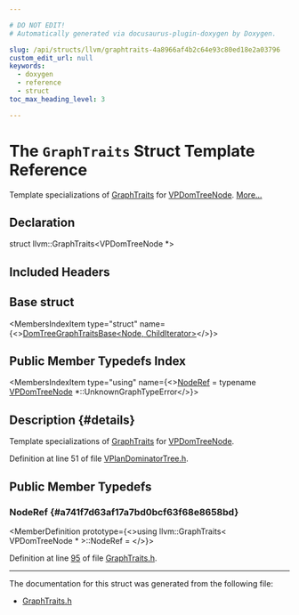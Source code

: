 ```yaml
---

# DO NOT EDIT!
# Automatically generated via docusaurus-plugin-doxygen by Doxygen.

slug: /api/structs/llvm/graphtraits-4a8966af4b2c64e93c80ed18e2a03796
custom_edit_url: null
keywords:
  - doxygen
  - reference
  - struct
toc_max_heading_level: 3

---
```





# The `GraphTraits` Struct Template Reference

<DoxygenPage pluginConfig={pluginConfig}>

Template specializations of <a href="/docs/api/structs/llvm/graphtraits">GraphTraits</a> for <a href="/docs/api/namespaces/llvm/#a7c616333a6d182b246652e84d44e1516">VPDomTreeNode</a>. <a href="#details">More...</a>

## Declaration

<CodeBlock>struct llvm::GraphTraits&lt;VPDomTreeNode &#42;&gt;</CodeBlock>

## Included Headers

<IncludesList>
<IncludesListItem
  filePath="Transforms/Vectorize/VPlanDominatorTree.h"
  permalink="/docs/api/files/lib/lib/transforms/lib/transforms/vectorize/vplandominatortree-h"
  isLocal="true" />
</IncludesList>

## Base struct

<MembersIndex>

<MembersIndexItem
  type="struct"
  name={<><a href="/docs/api/structs/llvm/domtreegraphtraitsbase">DomTreeGraphTraitsBase&lt;Node, ChildIterator&gt;</a></>}>
</MembersIndexItem>

</MembersIndex>

## Public Member Typedefs Index

<MembersIndex>

<MembersIndexItem
  type="using"
  name={<><a href="/docs/api/structs/llvm/graphtraits/#a741f7d63af17a7bd0bcf63f68e8658bd">NodeRef</a> = typename <a href="/docs/api/namespaces/llvm/#a7c616333a6d182b246652e84d44e1516">VPDomTreeNode</a> &#42;::UnknownGraphTypeError</>}>
</MembersIndexItem>

</MembersIndex>

## Description {#details}

Template specializations of <a href="/docs/api/structs/llvm/graphtraits">GraphTraits</a> for <a href="/docs/api/namespaces/llvm/#a7c616333a6d182b246652e84d44e1516">VPDomTreeNode</a>.

Definition at line 51 of file <a href="/docs/api/files/lib/lib/transforms/lib/transforms/vectorize/vplandominatortree-h">VPlanDominatorTree.h</a>.

<SectionDefinition>

## Public Member Typedefs

### NodeRef {#a741f7d63af17a7bd0bcf63f68e8658bd}

<MemberDefinition
  prototype={<>using llvm::GraphTraits&lt; VPDomTreeNode &#42; &gt;::NodeRef = </>}>

Definition at line <a href="/docs/api/files/include/include/llvm/include/llvm/adt/graphtraits-h/#l00095">95</a> of file <a href="/docs/api/files/include/include/llvm/include/llvm/adt/graphtraits-h">GraphTraits.h</a>.
</MemberDefinition>

</SectionDefinition>

<hr/>

The documentation for this struct was generated from the following file:

<ul>
<li><a href="/docs/api/files/include/include/llvm/include/llvm/adt/graphtraits-h">GraphTraits.h</a></li>
</ul>

</DoxygenPage>
